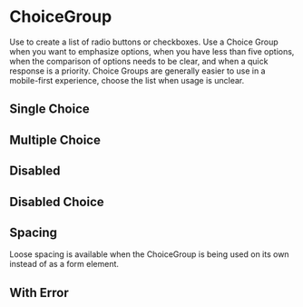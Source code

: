 

<Meta of={stories} />

# ChoiceGroup

Use to create a list of radio buttons or checkboxes. Use a Choice Group when you want to emphasize options, when you have less than five options, when the comparison of options needs to be clear, and when a quick response is a priority. Choice Groups are generally easier to use in a mobile-first experience, choose the list when usage is unclear.

<Canvas of={stories.Default} />

<Controls of={stories.Default} />

## Single Choice

<Canvas of={stories.SingleChoice} />

## Multiple Choice

<Canvas of={stories.MultiChoice} />

## Disabled

<Canvas of={stories.Disabled} />

## Disabled Choice

<Canvas of={stories.DisabledChoice} />

## Spacing

Loose spacing is available when the ChoiceGroup is being used on its own instead of as a form element.

<Canvas of={stories.Spacing} />

## With Error

<Canvas of={stories.WithError} />
